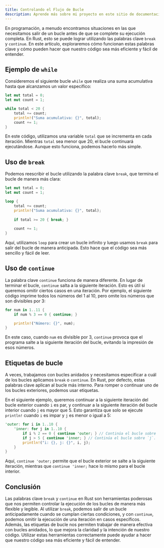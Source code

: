 ```yaml
---
title: Controlando el Flujo de Bucle
description: Aprende más sobre mi proyecto en este sitio de documentación construido con Starlight.
---
```


En programación, a menudo encontramos situaciones en las que necesitamos salir de un bucle antes de que se complete su ejecución completa. En Rust, esto se puede lograr utilizando las palabras clave `break` y `continue`. En este artículo, exploraremos cómo funcionan estas palabras clave y cómo pueden hacer que nuestro código sea más eficiente y fácil de entender.

## Ejemplo de `while`

Consideremos el siguiente bucle `while` que realiza una suma acumulativa hasta que alcanzamos un valor específico:

```rust
let mut total = 0;
let mut count = 1;

while total < 20 {
    total += count;
    println!("Suma acumulativa: {}", total);
    count += 1;
}
```

En este código, utilizamos una variable `total` que se incrementa en cada iteración. Mientras `total` sea menor que 20, el bucle continuará ejecutándose. Aunque esto funciona, podemos hacerlo más simple.

## Uso de `break`

Podemos reescribir el bucle utilizando la palabra clave `break`, que termina el bucle de manera más clara:

```rust
let mut total = 0;
let mut count = 1;

loop {
    total += count;
    println!("Suma acumulativa: {}", total);
    
    if total >= 20 { break; }
    
    count += 1;
}
```

Aquí, utilizamos `loop` para crear un bucle infinito y luego usamos `break` para salir del bucle de manera anticipada. Esto hace que el código sea más sencillo y fácil de leer.

## Uso de `continue`

La palabra clave `continue` funciona de manera diferente. En lugar de terminar el bucle, `continue` salta a la siguiente iteración. Esto es útil si queremos omitir ciertos casos en una iteración. Por ejemplo, el siguiente código imprime todos los números del 1 al 10, pero omite los números que son divisibles por 3:

```rust
for num in 1..11 {
    if num % 3 == 0 { continue; }

    println!("Número: {}", num);
}
```

En este caso, cuando `num` es divisible por 3, `continue` provoca que el programa salte a la siguiente iteración del bucle, evitando la impresión de esos números.

## Etiquetas de bucle

A veces, trabajamos con bucles anidados y necesitamos especificar a cuál de los bucles aplicamos `break` o `continue`. En Rust, por defecto, estas palabras clave aplican al bucle más interno. Para romper o continuar uno de los bucles exteriores, podemos usar etiquetas.

En el siguiente ejemplo, queremos continuar a la siguiente iteración del bucle exterior cuando `i` es par, y continuar a la siguiente iteración del bucle interior cuando `j` es mayor que 5. Esto garantiza que solo se ejecute `println!` cuando `i` es impar y `j` es menor o igual a 5:

```rust
'outer: for i in 1..10 {
    'inner: for j in 1..10 {
        if i % 2 == 0 { continue 'outer; } // Continúa el bucle sobre `i`.
        if j > 5 { continue 'inner; } // Continúa el bucle sobre `j`.
        println!("i: {}, j: {}", i, j);
    }
}
```

Aquí, `continue 'outer;` permite que el bucle exterior se salte a la siguiente iteración, mientras que `continue 'inner;` hace lo mismo para el bucle interior.

## Conclusión

Las palabras clave `break` y `continue` en Rust son herramientas poderosas que nos permiten controlar la ejecución de los bucles de manera más flexible y legible. Al utilizar `break`, podemos salir de un bucle anticipadamente cuando se cumplan ciertas condiciones, y con `continue`, podemos omitir la ejecución de una iteración en casos específicos. Además, las etiquetas de bucle nos permiten trabajar de manera efectiva con bucles anidados, lo que mejora la claridad y la intención de nuestro código. Utilizar estas herramientas correctamente puede ayudar a hacer que nuestro código sea más eficiente y fácil de entender.